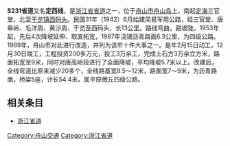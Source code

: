{{中国省道信息框
|省=浙江
|省道编号=231
|起点=[[定海_(城区)|定海]]三官堂
|终点=[[干览镇|干览镇]][[西码头|西码头]]
|规划总长度=58.2
}}
'''S231省道'''又名'''定西线'''，是[[浙江省道|浙江省省道]]之一，位于[[舟山市|舟山市]][[舟山岛|舟山岛]]上，南起[[定海_(城区)|定海]]三官堂，北至[[干览镇|干览镇]][[西码头|西码头]]。民国31年（1942）6月始建简易军用公路，经三官堂、唐皋岭、毛洋周、黄沙周、干览至西码头，长13公里。路线弯曲，路坡陡。1953年起，先后4次降坡延伸、取直拓宽，1987年浇铺沥青路面6.3公里，为四级公路。<!-- 资料来源：《定海县志·交通 邮电·陆上交通》 -->1989年，舟山市对此进行改造，并列为该市十件大事之一。是年2月15日动工，12月30日竣工，工程投资200多万元，投工3万余工，完成土石方3万余立方米，路面拓宽至9米，同时对唐高岭段进行了全面降坡，平均降坡5.7米以上。改建后，全线弯道比原来减少20多个，全线路基宽8.5～12米，路面宽7～9米，为沥青路面，桥梁5座，计长54.4米。属平原微丘四级公路。<!-- 资料来源：《舟山年鉴（1989-1994）》 -->

== 相关条目 ==
*[[浙江省道|浙江省道]]

{{浙江省道}}

[[Category:舟山交通|Category:舟山交通]]
[[Category:浙江省道|Category:浙江省道]]